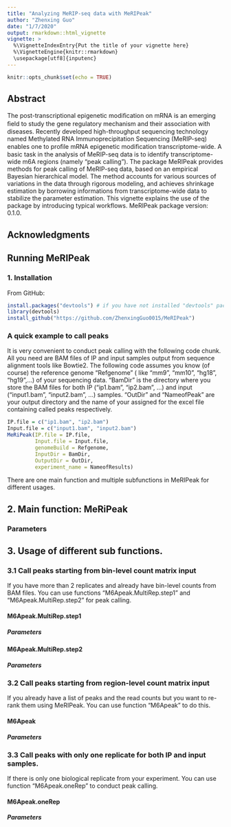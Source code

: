 ```yaml
---
title: "Analyzing MeRIP-seq data with MeRIPeak"
author: "Zhenxing Guo"
date: "1/7/2020"
output: rmarkdown::html_vignette
vignette: >
  %\VignetteIndexEntry{Put the title of your vignette here}
  %\VignetteEngine{knitr::rmarkdown}
  \usepackage[utf8]{inputenc}
---
```


```r
knitr::opts_chunk$set(echo = TRUE)
```

## Abstract
The post-transcriptional epigenetic modiﬁcation on mRNA is an emerging ﬁeld to study the gene regulatory mechanism and their association with diseases. Recently developed high-throughput sequencing technology named Methylated RNA Immunoprecipitation Sequencing (MeRIP-seq) enables one to proﬁle mRNA epigenetic modiﬁcation transcriptome-wide. A basic task in the analysis of MeRIP-seq data is to identify transcriptome-wide m6A regions (namely "peak calling"). The package MeRIPeak provides methods for peak calling of MeRIP-seq data, based on an empirical Bayesian hierarchical model. The method accounts for various sources of variations in the data through rigorous modeling, and achieves shrinkage estimation by borrowing informations from transcriptome-wide data to stabilize the parameter estimation. This vignette explains the use of the package by introducing typical workflows. MeRIPeak package version: 0.1.0.

## Acknowledgments

## Running MeRIPeak
### 1. Installation
From GitHub: 
```r
install.packages("devtools") # if you have not installed "devtools" package
library(devtools)
install_github("https://github.com/ZhenxingGuo0015/MeRIPeak")
```

### A quick example to call peaks
It is very convenient to conduct peak calling with the following code chunk. All you need are BAM files of IP and input samples output from sequence alignment tools like Bowtie2.
The following code assumes you know (of course) the reference genome  "Refgenome" ( like "mm9", "mm10", "hg18", "hg19",...) of your sequencing data. "BamDir" is the directory where you store the BAM files for both IP ("ip1.bam", "ip2.bam", ...) and input ("input1.bam", "input2.bam", ...) samples. "OutDir" and "NameofPeak" are your output directory and the name of your assigned for the excel file containing called peaks respectively.

```r
IP.file = c("ip1.bam", "ip2.bam")
Input.file = c("input1.bam", "input2.bam")
MeRiPeak(IP.file = IP.file,
         Input.file = Input.file,
         genomeBuild = Refgenome,
         InputDir = BamDir,
         OutputDir = OutDir,
         experiment_name = NameofResults)
```

There are one main function and multiple subfunctions in MeRIPeak for different usages.

## 2. Main function: MeRiPeak
### Parameters



## 3. Usage of different sub functions.
### 3.1 Call peaks starting from bin-level count matrix input 
If you have more than 2 replicates and already have bin-level counts from BAM files. You can use functions "M6Apeak.MultiRep.step1" and "M6Apeak.MultiRep.step2" for peak calling.

#### M6Apeak.MultiRep.step1
##### Parameters
#### M6Apeak.MultiRep.step2
##### Parameters

### 3.2 Call peaks starting from region-level count matrix input
If you already have a list of peaks and the read counts but you want to re-rank them using MeRIPeak. You can use function "M6Apeak" to do this.

#### M6Apeak
##### Parameters

### 3.3 Call peaks with only one replicate for both IP and input samples.
If there is only one biological replicate from your experiment. You can use function "M6Apeak.oneRep" to conduct peak calling.

#### M6Apeak.oneRep
##### Parameters
